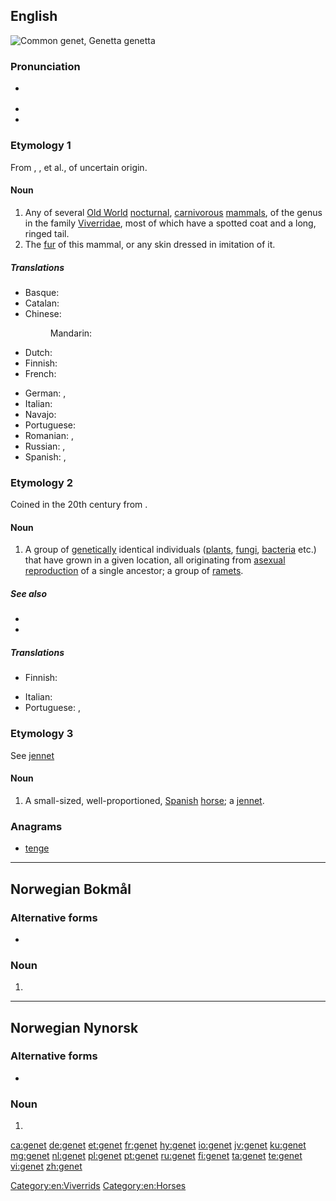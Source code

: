 {{also|genêt}}
==English==
{{was wotd|2012|January|8}}
[[File:Genetta genetta felina (Wroclaw zoo).JPG|thumb|right|Common genet, ''Genetta genetta'']]
{{wikipedia|dab=genet}}
{{wikispecies|Genetta}}

===Pronunciation===
* {{a|UK|US}} {{IPA|/ˈdʒɛn.ɪt/|lang=en}}
* {{audio|en-us-genet.ogg|Audio (US)|lang=en}}
* {{rhymes|ɛnɪt|lang=en}}

===Etymology 1===
From {{etyl|xno|en}} {{m|fro|genette}}, {{etyl|frm|en}} {{m|frm|genette}}, {{m|frm|jenette}} et al., of uncertain origin.

====Noun====
{{en-noun}}

# Any of several [[Old World]] [[nocturnal]], [[carnivorous]] [[mammal]]s, of the genus {{taxlink|Genetta|genus|noshow=1}} in the family [[Viverridae]], most of which have a spotted coat and a long, ringed tail.
# The [[fur]] of this mammal, or any skin dressed in imitation of it.

=====Translations=====
{{trans-top|mammal of the genus ''Genetta''}}
* Basque: {{t|eu|katajineta}}
* Catalan: {{t+|ca|geneta|f}}
* Chinese:
*: Mandarin: {{t+|cmn|獛|tr=[[pú]]|sc=Hani}}
* Dutch: {{t+|nl|genet}}
* Finnish: {{t+|fi|genetti}}
* French: {{t+|fr|genette|f}}
{{trans-mid}}
* German: {{t|de|Genette|n}}, {{t|de|Ginsterkatze|f}}
* Italian: {{t|it|genetta|f}}
* Navajo: {{t|nv|dlǫ́ʼiitsoh áłtsʼózígíí}}
* Portuguese: {{t+|pt|gineta|f}}
* Romanian: {{t+|ro|genetă|f}}, {{t+|ro|ginetă|f}}
* Russian: {{t+|ru|гене́тта|f}}, {{t|ru|гене́та|f}}
* Spanish: {{t+|es|jineta|f}}, {{t+|es|gineta|f}}
{{trans-bottom}}

===Etymology 2===
Coined in the 20th century from {{suffix|gene|et|lang=en}}.

====Noun====
{{en-noun}}

# {{label|en|biology}} A group of [[genetic]]ally identical individuals ([[plant]]s, [[fungi]], [[bacteria]] etc.) that have grown in a given location, all originating from [[asexual reproduction]] of a single ancestor; a group of [[ramet]]s.

=====See also=====
* {{l|en|ortet}}
* {{l|en|ramet}}

=====Translations=====
{{trans-top|(biology) group of genetically identical individuals}}
* Finnish: {{t|fi|klooniyhdyskunta}}
{{trans-mid}}
* Italian: {{t|it|genet|m}}
* Portuguese: {{t+|pt|geneta|m}}, {{t+|pt|genet|m}}
{{trans-bottom}}

===Etymology 3===
See [[jennet]]

====Noun====
{{en-noun}}

# A small-sized, well-proportioned, [[Spanish]] [[horse]]; a [[jennet]].
#: {{rfquotek|Shakespeare}}

===Anagrams===
* [[tenge#English|tenge]]

[[Category:en:Viverrids]]
[[Category:en:Horses]]

----

==Norwegian Bokmål==

===Alternative forms===
* {{l|nb|genen}}

===Noun===
{{head|nb|noun form|g=n|g2=m}}

# {{inflection of|gen||definite|n|s|lang=nb}}

----

==Norwegian Nynorsk==

===Alternative forms===
* {{l|nn|genen}}

===Noun===
{{head|nn|noun form|g=n|g2=m}}

# {{inflection of|gen||definite|n|s|lang=nn}}

[[ca:genet]]
[[de:genet]]
[[et:genet]]
[[fr:genet]]
[[hy:genet]]
[[io:genet]]
[[jv:genet]]
[[ku:genet]]
[[mg:genet]]
[[nl:genet]]
[[pl:genet]]
[[pt:genet]]
[[ru:genet]]
[[fi:genet]]
[[ta:genet]]
[[te:genet]]
[[vi:genet]]
[[zh:genet]]